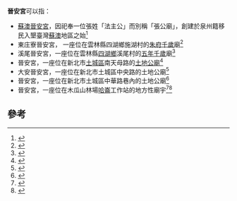 '''晉安宮'''可以指：
* [[蘇澳晉安宮|蘇澳晉安宮]]，因祀奉一位張姓「法主公」而別稱「張公廟」，創建於泉州籍移民入墾臺灣[[蘇澳鎮_(臺灣)|蘇澳]]地區之始<ref>{{Cite news|url=http://www.welcome2suao.com.tw/zh-tw/Attraction/Detail?id=18|title=蘇澳晉安宮(張公廟)|last=蘇澳鎮公所|newspaper=蘇澳觀光旅遊網|accessdate=2017-03-20|language=zh-tw|archive-date=2020-12-03|archive-url=https://web.archive.org/web/20201203034545/https://welcome2suao.com.tw/zh-tw/Attraction/Detail?id=18|dead-url=no}}</ref>
* 東庄寮晉安宮， 一座位在雲林縣四湖鄉施湖村的[[朱府千歲|朱府千歲]]廟<ref>{{Cite web|url=http://crgis.rchss.sinica.edu.tw/temples/YunlinCounty/szhu/0918006-JAG|title=東庄寮晉安宮 — 文化資源地理資訊系統|accessdate=2017-03-20|work=crgis.rchss.sinica.edu.tw|language=zh-tw|archive-date=2020-02-14|archive-url=https://web.archive.org/web/20200214140029/http://crgis.rchss.sinica.edu.tw/temples/YunlinCounty/szhu/0918006-JAG|dead-url=no}}</ref>
* 溪尾晉安宮，一座位在雲林縣[[四湖鄉|四湖鄉]]溪尾村的[[五年千歲|五年千歲]]廟<ref>{{Cite web|url=http://crgis.rchss.sinica.edu.tw/temples/YunlinCounty/szhu/0918019-JAG|title=溪尾晉安宮 — 文化資源地理資訊系統|accessdate=2017-03-20|work=crgis.rchss.sinica.edu.tw|language=zh-tw|archive-date=2020-02-14|archive-url=https://web.archive.org/web/20200214135635/http://crgis.rchss.sinica.edu.tw/temples/YunlinCounty/szhu/0918019-JAG|dead-url=no}}</ref>
* 晉安宮，一座位在新北市[[土城區|土城區]]南天母路的[[土地公廟|土地公廟]]<ref>{{Cite web|url=http://www.tucheng.ntpc.gov.tw/content/?parent_id=10249|title=土城區公所|accessdate=2017-03-20|work=土城區公所|language=zh-tw|archive-date=2020-09-27|archive-url=https://web.archive.org/web/20200927155412/https://www.tucheng.ntpc.gov.tw/content/?parent_id=10249|dead-url=no}}</ref>
* 大安晉安宮，一座位在新北市土城區中央路的土地公廟<ref>{{Cite web|url=http://www.ca.ntpc.gov.tw/Temple/Details/580e1790-16e3-40de-a5a5-5bcfc5cda8ff?wnd_id=134|title=大安晉安宮-寺廟資料-新北市政府民政局|accessdate=2017-03-20|work=www.ca.ntpc.gov.tw|archive-date=2017-03-20|archive-url=https://web.archive.org/web/20170320234722/http://www.ca.ntpc.gov.tw/Temple/Details/580e1790-16e3-40de-a5a5-5bcfc5cda8ff?wnd_id=134|dead-url=no}}</ref>
* 晉安宮，一座位在新北市土城區中華路巷內的土地公廟<ref>{{Cite news|url=http://www.appledaily.com.tw/realtimenews/article/new/20140922/474046/|title=【動新聞】颱風夜到廟裡「釣魚」　里長報警逮2賊|last=|first=|date=2014-09-22|work=|newspaper=蘋果日報|accessdate=2017-03-20|language=zh-TW|archive-date=2017-03-21|archive-url=https://web.archive.org/web/20170321091317/http://www.appledaily.com.tw/realtimenews/article/new/20140922/474046/|dead-url=no}}</ref>
* 晉安宮，一座位在木瓜山林場[[哈崙森林鐵路|哈崙]]工作站的地方性廟宇<ref>{{Cite web|url=http://recreation.forest.gov.tw/epaper/2015_61/ePaper_10061-01.html |title=台灣山林悠遊網 第61期電子報 林業史蹟特集 |accessdate=2017-03-20 |date=2017-03-20 |deadurl=bot: unknown |archiveurl=https://web.archive.org/web/20170320095423/http://recreation.forest.gov.tw/epaper/2015_61/ePaper_10061-01.html |archivedate=2017-03-20 }}</ref><ref>{{Cite news|url=http://e-info.org.tw/node/203556|title=哈崙百年艱苦林業史 《無盡藏》紀錄台灣經濟發展幕後推力|newspaper=台灣環境資訊協會-環境資訊中心|accessdate=2017-03-20|language=zh-hant|archive-date=2017-08-24|archive-url=https://web.archive.org/web/20170824062558/http://e-info.org.tw/node/203556|dead-url=no}}</ref>

== 參考 ==
{{Reflist|2}}

{{disambig|J晉|Cat=三字消歧义}}